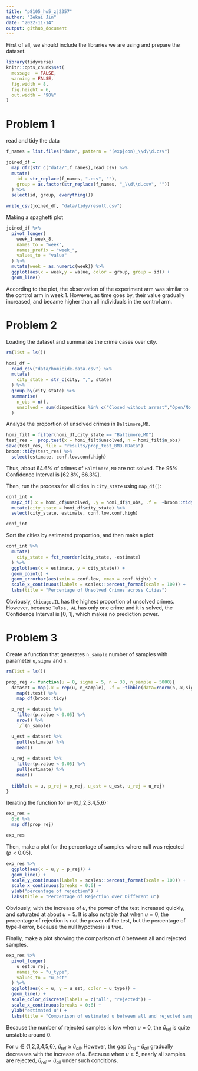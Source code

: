 ```yaml
---
title: "p8105_hw5_zj2357"
author: "Zekai Jin"
date: "2022-11-14"
output: github_document
---
```


First of all, we should include  the libraries we are using and prepare the dataset.
```r
library(tidyverse)
knitr::opts_chunk$set(
  message  = FALSE,
  warning = FALSE,
  fig.width = 8, 
  fig.height = 6,
  out.width = "90%"
)
```

# Problem 1
read and tidy the data
```r
f_names = list.files("data", pattern = "(exp|con)_\\d\\d.csv")

joined_df = 
  map_dfr(str_c("data/",f_names),read_csv) %>%
  mutate(
    id = str_replace(f_names, ".csv", ""),
    group = as.factor(str_replace(f_names, "_\\d\\d.csv", ""))
  ) %>%
  select(id, group, everything()) 

write_csv(joined_df, "data/tidy/result.csv")
```

Making a spaghetti plot
```r
joined_df %>%
  pivot_longer(
    week_1:week_8,
    names_to = "week",
    names_prefix = "week_",
    values_to = "value"
  ) %>%
  mutate(week = as.numeric(week)) %>%
  ggplot(aes(x = week,y = value, color = group, group = id)) +
  geom_line()
```
According to the plot, the observation of the experiment arm was similar to the control arm in week 1. However, as time goes by, their value gradually increased, and became higher than all individuals in the control arm.

# Problem 2
Loading the dataset and summarize the crime cases over city.
```r
rm(list = ls())

homi_df = 
  read_csv("data/homicide-data.csv") %>%
  mutate(
    city_state = str_c(city, ",", state) 
  ) %>%
  group_by(city_state) %>%
  summarise(
    n_obs = n(),
    unsolved = sum(disposition %in% c("Closed without arrest","Open/No arrest"))
  )
```

Analyze the proportion of unsolved crimes in `Baltimore,MD`.
```r
homi_filt = filter(homi_df,city_state == "Baltimore,MD")
test_res =  prop.test(x = homi_filt$unsolved, n = homi_filt$n_obs)
save(test_res, file = "results/prop_test_BMD.RData")
broom::tidy(test_res) %>%
  select(estimate, conf.low,conf.high)
```

Thus, about 64.6% of crimes of `Baltimore,MD` are not solved. The 95% Confidence Interval is [62.8%, 66.3%].

Then, run the process for all cities in `city_state` using `map_df()`: 

```r
conf_int =
  map2_df(.x = homi_df$unsolved, .y = homi_df$n_obs, .f =  ~broom::tidy(prop.test(.x,.y))) %>%
  mutate(city_state = homi_df$city_state) %>%
  select(city_state, estimate, conf.low,conf.high)

conf_int
```

Sort the cities by estimated proportion, and then make a plot:

```r
conf_int %>%
  mutate(
    city_state = fct_reorder(city_state, -estimate)
  ) %>%
  ggplot(aes(x = estimate, y = city_state)) +
  geom_point() +
  geom_errorbar(aes(xmin = conf.low, xmax = conf.high)) +
  scale_x_continuous(labels = scales::percent_format(scale = 100)) +
  labs(title = "Percentage of Unsolved Crimes across Cities")
```

Obviously, `Chicago,IL` has the highest proportion of unsolved crimes. However, because `Tulsa, AL` has only one crime and it is solved, the Confidence Interval is [0, 1], which makes no prediction power.

# Problem 3
Create a function that generates `n_sample` number of samples with parameter `u`, `sigma` and `n`.
```r
rm(list = ls())

prop_rej <- function(u = 0, sigma = 5, n = 30, n_sample = 5000){
  dataset = map(.x = rep(u, n_sample), .f = ~tibble(data=rnorm(n,.x,sigma))) %>%
    map(t.test) %>%
    map_df(broom::tidy)

  p_rej = dataset %>%
    filter(p.value < 0.05) %>%
    nrow() %>%
    `/`(n_sample)

  u_est = dataset %>%
    pull(estimate) %>%
    mean()
  
  u_rej = dataset %>%
    filter(p.value < 0.05) %>%
    pull(estimate) %>%
    mean()
  
  tibble(u = u, p_rej = p_rej, u_est = u_est, u_rej = u_rej)
}
```

Iterating the function for u={0,1,2,3,4,5,6}:

```r
exp_res = 
  0:6 %>%
  map_df(prop_rej)

exp_res
```

Then, make a plot for the percentage of samples where null was rejected $(p<0.05)$.

```r
exp_res %>%
  ggplot(aes(x = u,y = p_rej)) +
  geom_line() +
  scale_y_continuous(labels = scales::percent_format(scale = 100)) +
  scale_x_continuous(breaks = 0:6) +
  ylab("percentage of rejection") +
  labs(title = "Percentage of Rejection over Different u")
```

Obviously, with the increase of $u$, the power of the test increased quickly, and saturated at about $u=5$. It is also notable that when $u=0$, the percentage of rejection is not the power of the test, but the percentage of type-I error, because the null hypothesis is true.

Finally, make a plot showing the comparison of $\hat{u}$ between all and rejected samples.

```r
exp_res %>%
  pivot_longer(
    u_est:u_rej,
    names_to = "u_type",
    values_to = "u_est"
  ) %>%
  ggplot(aes(x = u, y = u_est, color = u_type)) +
  geom_line() +
  scale_color_discrete(labels = c("all", "rejected")) +
  scale_x_continuous(breaks = 0:6) +
  ylab("estimated u") +
  labs(title = "Comparison of estimated u between all and rejected samples")
```

Because the number of rejected samples is low when $u=0$, the $\hat{u}_{rej}$ is quite unstable around 0.

For u $\in$ {1,2,3,4,5,6}, $\hat{u}_{rej} \geq \hat{u}_{all}$. However, the gap $\hat{u}_{rej}$ - $\hat{u}_{all}$ gradually decreases with the increase of $u$. Because when $u \geq 5$, nearly all samples are rejected, $\hat{u}_{rej} \approx \hat{u}_{all}$ under such conditions.

